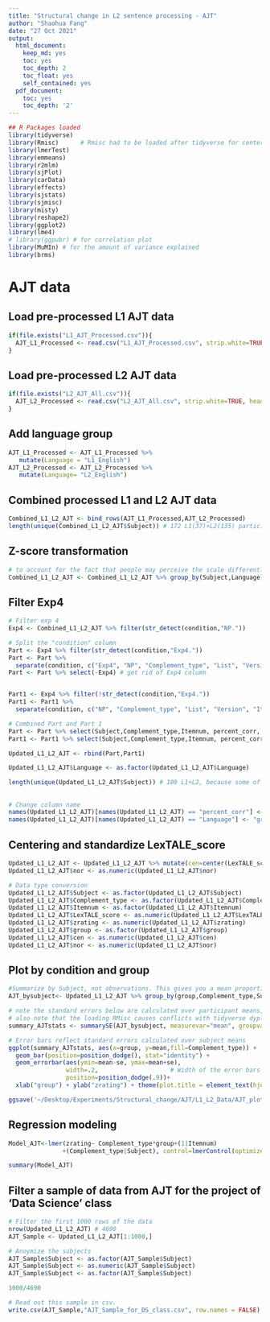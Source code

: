 ```yaml
---
title: "Structural change in L2 sentence processing - AJT"
author: "Shaohua Fang"
date: "27 Oct 2021"
output:
  html_document:
    keep_md: yes
    toc: yes
    toc_depth: 2
    toc_float: yes
    self_contained: yes
  pdf_document:
    toc: yes
    toc_depth: '2'
---
```



```r
## R Packages loaded
library(tidyverse)
library(Rmisc)      # Rmisc had to be loaded after tidyverse for center() function to work
library(lmerTest)
library(emmeans)
library(r2mlm)
library(sjPlot)
library(carData)
library(effects)
library(sjstats)
library(sjmisc)
library(misty)
library(reshape2)
library(ggplot2)
library(lme4)
# library(ggpubr) # for correlation plot
library(MuMIn) # for the amount of variance explained
library(brms)
```

# AJT data 

## Load pre-processed L1 AJT data

```r
if(file.exists("L1_AJT_Processed.csv")){
  AJT_L1_Processed <- read.csv("L1_AJT_Processed.csv", strip.white=TRUE, header=T, stringsAsFactors=F)
} 
```


## Load pre-processed L2 AJT data

```r
if(file.exists("L2_AJT_All.csv")){
  AJT_L2_Processed <- read.csv("L2_AJT_All.csv", strip.white=TRUE, header=T, stringsAsFactors=F)
} 
```

## Add language group

```r
AJT_L1_Processed <- AJT_L1_Processed %>% 
   mutate(Language = "L1_English")
AJT_L2_Processed <- AJT_L2_Processed %>% 
   mutate(Language= "L2_English")
```


## Combined processed L1 and L2 AJT data 

```r
Combined_L1_L2_AJT <- bind_rows(AJT_L1_Processed,AJT_L2_Processed)
length(unique(Combined_L1_L2_AJT$Subject)) # 172 L1(37)+L2(135) participants 
```


## Z-score transformation

```r
# to account for the fact that people may perceive the scale differently, z-score transformation is applied by language group and individual subjects 
Combined_L1_L2_AJT <- Combined_L1_L2_AJT %>% group_by(Subject,Language) %>% mutate(zrating=scale(rating))
```

## Filter Exp4

```r
# Filter exp 4
Exp4 <- Combined_L1_L2_AJT %>% filter(str_detect(condition,"NP."))
```

```r
# Split the "condition" column 
Part <- Exp4 %>% filter(str_detect(condition,"Exp4."))
Part <- Part %>%
  separate(condition, c("Exp4", "NP", "Complement_type", "List", "Version", "Itemnum"))
Part <- Part %>% select(-Exp4) # get rid of Exp4 column


Part1 <- Exp4 %>% filter(!str_detect(condition,"Exp4."))
Part1 <- Part1 %>%
  separate(condition, c("NP", "Complement_type", "List", "Version", "Itemnum"))

# Combined Part and Part 1
Part <- Part %>% select(Subject,Complement_type,Itemnum, percent_corr, rating, zrating, Language)
Part1 <- Part1 %>% select(Subject,Complement_type,Itemnum, percent_corr, rating, zrating, Language)

Updated_L1_L2_AJT <- rbind(Part,Part1)

Updated_L1_L2_AJT$Language <- as.factor(Updated_L1_L2_AJT$Language)

length(unique(Updated_L1_L2_AJT$Subject)) # 109 L1+L2, because some of the L2 participants didn't do the task - they instead did exp5.
```

##

```r
# Change column name 
names(Updated_L1_L2_AJT)[names(Updated_L1_L2_AJT) == "percent_corr"] <- "LexTALE_score"
names(Updated_L1_L2_AJT)[names(Updated_L1_L2_AJT) == "Language"] <- "group" 
```

## Centering and standardize LexTALE_score

```r
Updated_L1_L2_AJT <- Updated_L1_L2_AJT %>% mutate(cen=center(LexTALE_score)) %>% mutate(nor=scale(cen))
Updated_L1_L2_AJT$nor <- as.numeric(Updated_L1_L2_AJT$nor)
```

```r
# Data type conversion
Updated_L1_L2_AJT$Subject <- as.factor(Updated_L1_L2_AJT$Subject)
Updated_L1_L2_AJT$Complement_type <- as.factor(Updated_L1_L2_AJT$Complement_type)
Updated_L1_L2_AJT$Itemnum <- as.factor(Updated_L1_L2_AJT$Itemnum)
Updated_L1_L2_AJT$LexTALE_score <- as.numeric(Updated_L1_L2_AJT$LexTALE_score)
Updated_L1_L2_AJT$zrating <- as.numeric(Updated_L1_L2_AJT$zrating)
Updated_L1_L2_AJT$group <- as.factor(Updated_L1_L2_AJT$group)
Updated_L1_L2_AJT$cen <- as.numeric(Updated_L1_L2_AJT$cen)
Updated_L1_L2_AJT$nor <- as.numeric(Updated_L1_L2_AJT$nor)
```


## Plot by condition and group

```r
#Summarize by Subject, not observations. This gives you a mean proportion of errors *by Subject*.
AJT_bysubject<- Updated_L1_L2_AJT %>% group_by(group,Complement_type,Subject) %>% summarise_at("zrating", list(mean=mean, sd=sd, min=min, max=max), na.rm=TRUE)

# note the standard errors below are calculated over participant means, not observation means!!
# also note that the loading RMisc causes conflicts with tidyverse dyplyr, so load Rmisc first.
summary_AJTstats <- summarySE(AJT_bysubject, measurevar="mean", groupvars=c("Complement_type","group"), na.rm=T)

# Error bars reflect standard errors calculated over subject means
ggplot(summary_AJTstats, aes(x=group, y=mean,fill=Complement_type)) + 
  geom_bar(position=position_dodge(), stat="identity") +
  geom_errorbar(aes(ymin=mean-se, ymax=mean+se),
                width=.2,                    # Width of the error bars
                position=position_dodge(.9))+ 
  xlab("group") + ylab("zrating") + theme(plot.title = element_text(hjust = 0.5))

ggsave('~/Desktop/Experiments/Structural_change/AJT/L1_L2_Data/AJT_plot.png', width = 4.5, height = 3.21, units = "in", dpi = 300)
```

## Regression modeling 

```r
Model_AJT<-lmer(zrating~ Complement_type*group+(1|Itemnum)
               +(Complement_type|Subject), control=lmerControl(optimizer="bobyqa"), data=Updated_L1_L2_AJT, REML=F)

summary(Model_AJT)
```


## Filter a sample of data from AJT for the project of 'Data Science' class

```r
# Filter the first 1000 rows of the data
nrow(Updated_L1_L2_AJT) # 4690
AJT_Sample <- Updated_L1_L2_AJT[1:1000,]

# Anoymize the subjects 
AJT_Sample$Subject <- as.factor(AJT_Sample$Subject)
AJT_Sample$Subject <- as.numeric(AJT_Sample$Subject)
AJT_Sample$Subject <- as.factor(AJT_Sample$Subject)

1000/4690

# Read out this sample in csv. 
write.csv(AJT_Sample,"AJT_Sample_for_DS_class.csv", row.names = FALSE)
```












